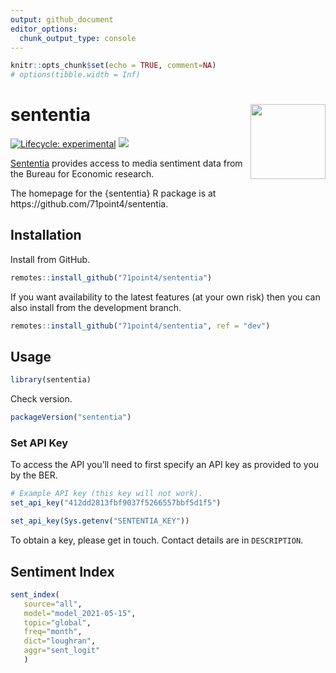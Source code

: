 ```yaml
---
output: github_document
editor_options: 
  chunk_output_type: console
---
```


```r
knitr::opts_chunk$set(echo = TRUE, comment=NA)
# options(tibble.width = Inf)
```

# sententia <img src="man/figures/logo.png" align="right" alt="" width="120" />

[![Lifecycle: experimental](https://img.shields.io/badge/lifecycle-experimental-orange.svg)](https://www.tidyverse.org/lifecycle/#experimental)
[![](https://img.shields.io/github/last-commit/71point4/sententia.svg)](https://github.com/71point4/sententia/commits/develop)

[Sententia](https://github.com/71point4/sententia) provides access to media sentiment data from the Bureau for Economic research.

The homepage for the {sententia} R package is at https://github.com/71point4/sententia.

## Installation

Install from GitHub.

```r
remotes::install_github("71point4/sententia")
```

If you want availability to the latest features (at your own risk) then you can also install from the development branch.

```r
remotes::install_github("71point4/sententia", ref = "dev")
```

## Usage

```r
library(sententia)
```

Check version.

```r
packageVersion("sententia")
```

### Set API Key

To access the API you'll need to first specify an API key as provided to you by the BER.

```r
# Example API key (this key will not work).
set_api_key("412dd2813fbf9037f5266557bbf5d1f5")
```

```r
set_api_key(Sys.getenv("SENTENTIA_KEY"))
```

To obtain a key, please get in touch. Contact details are in `DESCRIPTION`.

## Sentiment Index

```r
sent_index(
   source="all",
   model="model_2021-05-15",
   topic="global",
   freq="month",
   dict="loughran",
   aggr="sent_logit"
   )
```


